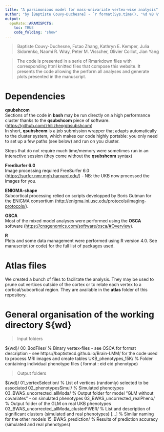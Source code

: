 ```yaml
---
title: "A parsimonious model for mass-univariate vertex-wise analysis"
author: "by [Baptiste Couvy-Duchesne] - `r format(Sys.time(), '%d %B %Y')`"
output:
  epuRate::ARAMISPCTG:
    toc: TRUE
    code_folding: "show"
---
```


>Baptiste Couvy-Duchesne, Futao Zhang, Kathryn E. Kemper, Julia Sidorenko, Naomi R. Wray, Peter M.
Visscher, Olivier Colliot, Jian Yang 

>The code is presented in a serie of Rmarkdown files with corresponding html knitted files that compose this website. It presents the code allowing the perform all analyses and generate plots presented in the manuscript.   

# Dependencies 

**qsubshcom**\
Sections of the code in **bash** may be run directly on a high performance cluster thanks to the **qsubshcom** piece of software. (<https://github.com/zhilizheng/qsubshcom>)  
In short, **qsubshcom** is a job submission wrapper that adapts automatically to the cluster system, which makes our code highly portable: you only need to set up a few paths (see below) and run on you cluster. 

Steps that do not require much time/memory were sometimes run in an interactive session (they come without the **qsubshcom** syntax) 

**FreeSurfer 6.0**\
Image processing required FreeSurfer 6.0 (<https://surfer.nmr.mgh.harvard.edu/>) - NB: the UKB now processed the images for you. 

**ENIGMA-shape**\
Subcortical processing relied on scripts developped by Boris Gutman for the ENIGMA consortium (<http://enigma.ini.usc.edu/protocols/imaging-protocols/>).

**OSCA**\
Most of the mixed model analyses were performed using the **OSCA** software (<https://cnsgenomics.com/software/osca/#Overview>). 

**R**\
Plots and some data management were performed using R version 4.0. See manuscript (or code) for the full list of packages used.

# Atlas files

We created a bunch of files to facilitate the analysis. They may be used to prune out vertices outside of the cortex or to relate each vertex to a cortical/subcortical region.
They are available in the **atlas** folder of this repository.  
 
# General organisation of the working directory ${wd}

> Input folders

${wd}/
        00_BodFiles/                                % Binary vertex-files - see OSCA for format description - see                                 https://baptistecd.github.io/Brain-LMM/ for the code used to process MRI images and create tables
        UKB_phenotypes_15K/                         % Folder containing individual phenotype files ( format : eid eid phenotype)
			
> Output folders

${wd}/
        01_vertexSelection/                         % List of vertices (randomly) selected to be associated
        02_phenotypesSimul/                         % Simulated phenotypes
        03_BWAS_uncorrected_allModa/                % Output folder for model "GLM without covariates" - on simulated phenotypes
        03_BWAS_uncorrected_realPheno/              % Output folder of the GLM on real UKB phenotypes
        03_BWAS_uncorrected_allModa_clusterFWER/    % List and description of significant clusters (simulated and real phenotypes)
        [...]                                       % Similar naming for the other models 
        15_BWAS_prediction/                         % Results of prediction accuracy (simulated and real phenotypes)


